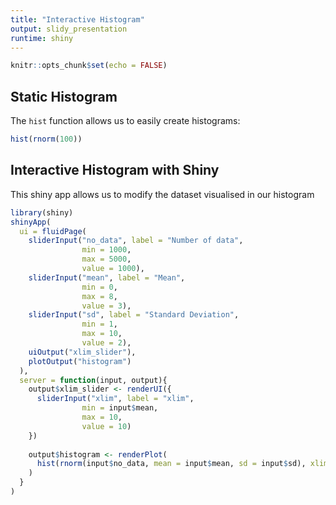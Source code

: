 ```yaml
---
title: "Interactive Histogram"
output: slidy_presentation
runtime: shiny
---
```


```r
knitr::opts_chunk$set(echo = FALSE)
```

## Static Histogram

The `hist` function allows us to easily create histograms:

```r
hist(rnorm(100))
```


## Interactive Histogram with Shiny

This shiny app allows us to modify the dataset visualised in our histogram

```r
library(shiny)
shinyApp(
  ui = fluidPage(
    sliderInput("no_data", label = "Number of data",
                min = 1000,
                max = 5000,
                value = 1000),
    sliderInput("mean", label = "Mean",
                min = 0,
                max = 8,
                value = 3),
    sliderInput("sd", label = "Standard Deviation",
                min = 1,
                max = 10,
                value = 2),
    uiOutput("xlim_slider"),
    plotOutput("histogram")
  ),
  server = function(input, output){
    output$xlim_slider <- renderUI({
      sliderInput("xlim", label = "xlim",
                min = input$mean,
                max = 10,
                value = 10)
    })
    
    output$histogram <- renderPlot(
      hist(rnorm(input$no_data, mean = input$mean, sd = input$sd), xlim = c(-input$xlim,input$xlim))
    )
  }
)
```
